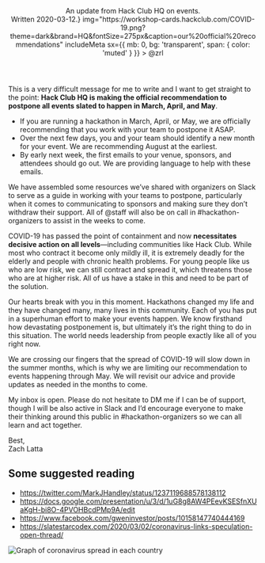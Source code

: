 
<ForceTheme theme="dark" />

<Header
  title="COVID-19"
  desc={<>An update from Hack Club HQ on events.<br />Written 2020-03-12.</>}
  img="https://workshop-cards.hackclub.com/COVID-19.png?theme=dark&brand=HQ&fontSize=275px&caption=our%20official%20recommendations"
  includeMeta
  sx={{ mb: 0, bg: 'transparent', span: { color: 'muted' } }}
>
  <Flex
    as="a"
    href="https://app.slack.com/team/U0266FRGP"
    target="_blank"
    title="Message @zrl on Slack"
    sx={{ alignItems: 'center', justifyContent: 'center', textDecoration: 'none', mt: 3 }}
  >
    <Avatar src="http://github.com/ZachLatta.png" size={32} alt="Zach" />
    <Text as="span" sx={{ fontSize: [1, 2], color: 'muted', ml: 2 }}>@zrl</Text>
  </Flex>
</Header>

<Container as={Content} variant="copy">

This is a very difficult message for me to write and I want to get straight to the point: **Hack Club HQ is making the official recommendation to postpone all events slated to happen in March, April, and May**.

- If you are running a hackathon in March, April, or May, we are officially recommending that you work with your team to postpone it ASAP.
- Over the next few days, you and your team should identify a new month for your event. We are recommending August at the earliest.
- By early next week, the first emails to your venue, sponsors, and attendees should go out. We are providing language to help with these emails.

We have assembled some resources we’ve shared with organizers on Slack to serve as a guide in working with your teams to postpone, particularly when it comes to communicating to sponsors and making sure they don’t withdraw their support. All of @staff will also be on call in #hackathon-organizers to assist in the weeks to come.

COVID-19 has passed the point of containment and now **necessitates decisive action on all levels**—including communities like Hack Club. While most who contract it become only mildly ill, it is extremely deadly for the elderly and people with chronic health problems. For young people like us who are low risk, we can still contract and spread it, which threatens those who are at higher risk. All of us have a stake in this and need to be part of the solution.

Our hearts break with you in this moment. Hackathons changed my life and they have changed many, many lives in this community. Each of you has put in a superhuman effort to make your events happen. We know firsthand how devastating postponement is, but ultimately it’s the right thing to do in this situation. The world needs leadership from people exactly like all of you right now.

We are crossing our fingers that the spread of COVID-19 will slow down in the summer months, which is why we are limiting our recommendation to events happening through May. We will revisit our advice and provide updates as needed in the months to come.

My inbox is open. Please do not hesitate to DM me if I can be of support, though I will be also active in Slack and I’d encourage everyone to make their thinking around this public in #hackathon-organizers so we can all learn and act together.

Best,  
Zach Latta

<Signature />

## Some suggested reading

- https://twitter.com/MarkJHandley/status/1237119688578138112
- https://docs.google.com/presentation/u/3/d/1uG8g8AW4PEevKSESfnXUaKgH-bi8O-4PVOHBcdPMp9A/edit
- https://www.facebook.com/gweninvestor/posts/10158147740444169
- https://slatestarcodex.com/2020/03/02/coronavirus-links-speculation-open-thread/

![Graph of coronavirus spread in each country](https://lh3.googleusercontent.com/uuzKObbvkWHRCwRMwWXJzgXvFGnrcseNcMM31n4FV40S177j4lda4gyzp35g2eFrvntZvZrNxnP1c058csPAXupYKBmKsrqOKqssaXkc_HfWS9-kwBtfoI9OD9xJWuSrjg)

</Container>
